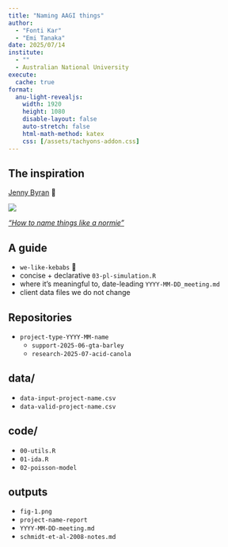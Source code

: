 ```yaml
---
title: "Naming AAGI things"
author: 
  - "Fonti Kar"
  - "Emi Tanaka"
date: 2025/07/14
institute: 
  - ""
  - Australian National University
execute:
  cache: true
format: 
  anu-light-revealjs:
    width: 1920
    height: 1080
    disable-layout: false
    auto-stretch: false
    html-math-method: katex
    css: [/assets/tachyons-addon.css]
---
```


## The inspiration


[Jenny Byran](https://jennybryan.org) 💜

![](images/jenny-bryans-talk.png)

[_"How to name things like a normie"_](https://youtu.be/ES1LTlnpLMk)


## A guide

- `we-like-kebabs` 🍡
- concise + declarative `03-pl-simulation.R`
- where it's meaningful to, date-leading `YYYY-MM-DD_meeting.md`
- client data files we do not change


## Repositories 

- `project-type-YYYY-MM-name`
  - `support-2025-06-gta-barley`
  - `research-2025-07-acid-canola`

## data/

- `data-input-project-name.csv`
- `data-valid-project-name.csv`

## code/

- `00-utils.R`
- `01-ida.R`
- `02-poisson-model`

## outputs

- `fig-1.png`
- `project-name-report`
- `YYYY-MM-DD-meeting.md`
- `schmidt-et-al-2008-notes.md`